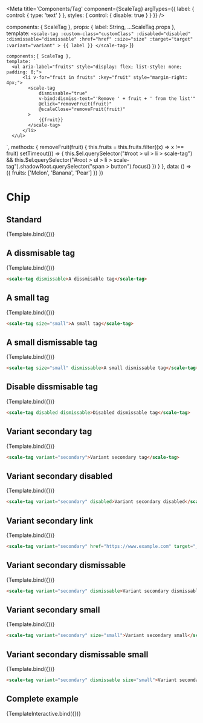 
<Meta
  title='Components/Tag'
  component={ScaleTag}
  argTypes={{
    label: {
      control: { type: 'text' }
    },
    styles: {
      control: { disable: true }
    }
  }}
/>

  components: { ScaleTag },
  props: {
    label: String,
    ...ScaleTag.props
  },
  template: `
    <scale-tag
    :custom-class="customClass"
    :disabled="disabled"
    :dismissable="dismissable"
    :href="href"
    :size="size"
    :target="target"
    :variant="variant"
    >
    {{ label }}
    </scale-tag>
  `
})

    components:{ ScaleTag },
    template: `
      <ul aria-label="fruits" style="display: flex; list-style: none; padding: 0;">
          <li v-for="fruit in fruits" :key="fruit" style="margin-right: 4px;">
            <scale-tag
                dismissable="true"
                v-bind:dismiss-text="'Remove ' + fruit + ' from the list'"
                @click="removeFruit(fruit)"
                @scaleClose="removeFruit(fruit)"
            >
                {{fruit}}
            </scale-tag>
          </li>
      </ul>
  `,
    methods: {
        removeFruit(fruit) {
            this.fruits = this.fruits.filter((x) => x !== fruit)
            setTimeout(() => {
                this.$el.querySelector("#root > ul > li > scale-tag") && this.$el.querySelector("#root > ul > li > scale-tag").shadowRoot.querySelector("span > button").focus()
            })
        }
    },
    data: () => ({
        fruits: ['Melon', 'Banana', 'Pear']
    })
})

# Chip

## Standard

<Preview withSource="none">
  <Story
    name='Standard'
    args={{
      label: 'A tag'
    }}
  >
    {Template.bind({})}
  </Story>
</Preview>

<Props story="Standard"/>

## A dissmisable tag

<Preview withSource="none">
    <Story
    name="A dissmisable tag"
    args={{
        label: 'A dissmisable tag',
        dismissable: true
    }}>
    {Template.bind({})}
    </Story>
</Preview>

```html
<scale-tag dismissable>A dissmisable tag</scale-tag>
```

## A small tag

<Preview withSource="none">
    <Story
    name="A small tag"
    args={{
        label: 'A small tag',
        size: 'small'
    }}>
    {Template.bind({})}
    </Story>
</Preview>

```html
<scale-tag size="small">A small tag</scale-tag>
```

## A small dismissable tag

<Preview withSource="none">
    <Story
    name="A small dismissable tag"
    args={{
        label: 'A small dismissable tag',
        size: 'small',
        dismissable: true
    }}>
    {Template.bind({})}
    </Story>
</Preview>

```html
<scale-tag size="small" dismissable>A small dismissable tag</scale-tag>
```

## Disable dissmisable tag

<Preview withSource="none">
    <Story
    name="Disabled dismissable tag"
    args={{
        label: 'Disabled dismissable tag',
        disabled: true,
        dismissable: true,
    }}>
    {Template.bind({})}
    </Story>
</Preview>

```html
<scale-tag disabled dismissable>Disabled dismissable tag</scale-tag>
```

## Variant secondary tag

<Preview withSource="none">
    <Story
    name="Variant secondary tag"
    args={{
        label: 'Variant secondary tag',
        variant: 'secondary'
    }}>
    {Template.bind({})}
    </Story>
</Preview>

```html
<scale-tag variant="secondary">Variant secondary tag</scale-tag>
```

## Variant secondary disabled

<Preview withSource="none">
    <Story
    name="Variant secondary disabled"
    args={{
        label: 'Variant secondary disabled',
        variant: 'secondary',
        disabled: true
    }}>
    {Template.bind({})}
    </Story>
</Preview>

```html
<scale-tag variant="secondary" disabled>Variant secondary disabled</scale-tag>
```

## Variant secondary link

<Preview withSource="none">
    <Story
    name="Variant secondary link"
    args={{
        label: 'Variant secondary link',
        variant: 'secondary',
        href: 'https://www.example.com',
        target: '_blank'
    }}>
    {Template.bind({})}
    </Story>
</Preview>

```html
<scale-tag variant="secondary" href="https://www.example.com" target="_blank">Variant secondary link</scale-tag>
```

## Variant secondary dismissable

<Preview withSource="none">
    <Story
    name="Variant secondary dismissable"
    args={{
        label: 'Variant secondary dismissable',
        variant: 'secondary',
        dismissable: true
    }}>
    {Template.bind({})}
    </Story>
</Preview>

```html
<scale-tag variant="secondary" dismissable>Variant secondary dismissable</scale-tag>
```

## Variant secondary small

<Preview withSource="none">
    <Story
    name="Variant secondary small"
    args={{
        label: 'Variant secondary small',
        variant: 'secondary',
        size: 'small'
    }}>
    {Template.bind({})}
    </Story>
</Preview>

```html
<scale-tag variant="secondary" size="small">Variant secondary small</scale-tag>
```

## Variant secondary dismissable small

<Preview withSource="none">
    <Story
    name="Variant secondary dismissable small"
    args={{
        label: 'Variant secondary dismissable small',
        variant: 'secondary',
        dismissable: true,
        size: 'small'
    }}>
    {Template.bind({})}
    </Story>
</Preview>

```html
<scale-tag variant="secondary" dismissable size="small">Variant secondary dismissable small</scale-tag>
```

## Complete example

<Preview withSource="none">
    <Story
        name="Complete example"
    >
        {TemplateInteractive.bind({})}
    </Story>
</Preview>